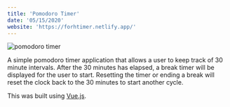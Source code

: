 ```yaml
---
title: 'Pomodoro Timer'
date: '05/15/2020'
website: 'https://forhtimer.netlify.app/'
---
```


![pomodoro timer](./screen-shot-2020-05-15-at-4.37.03-pm.png)

A simple pomodoro timer application that allows a user to keep track of 30 minute intervals. After the 30 minutes has elapsed, a break timer will be displayed for the user to start. Resetting the timer or ending a break will reset the clock back to the 30 minutes to start another cycle.

This was built using [Vue.js](https://vuejs.org/).